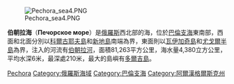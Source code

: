 {{Expand|time=2013-02-10T10:53:56+00:00 }}
[[File:Pechora_sea4.PNG|thumb]]

'''伯朝拉海'''（'''Печорское море'''）是[[俄羅斯|俄羅斯]]西北部的海，位於[[巴倫支海|巴倫支海]]東南部，西面和北面分別以[[科爾古耶夫島|科爾古耶夫島]]和[[新地島|新地島]]南端為界，東面則以[[瓦伊加奇島|瓦伊加奇島]]和[[尤戈爾半島|尤戈爾半島]]為界，注入的河流有[[伯朝拉河|伯朝拉河]]，面積81,263平方公里，海水量4,380立方公里，平均水深6米，最深處210米，最大的島嶼有[[多爾吉島|多爾吉島]]。

{{List of seas}}

{{DEFAULTSORT:Печорское море}}
[[Category:北冰洋陸緣海|Pechora]]
[[Category:俄羅斯海域|Category:俄羅斯海域]]
[[Category:巴倫支海|Category:巴倫支海]]
[[Category:阿爾漢格爾斯克州|Category:阿爾漢格爾斯克州]]

{{Russia-geo-stub}}